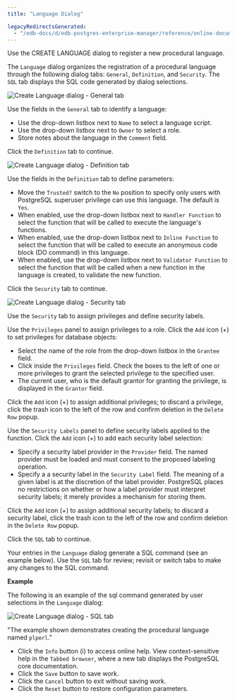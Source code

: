 ```yaml
---
title: "Language Dialog"

legacyRedirectsGenerated:
  - "/edb-docs/d/edb-postgres-enterprise-manager/reference/online-documentation/8.0/language_dialog.html"
---
```


<div id="language" class="registered_link"></div>

Use the CREATE LANGUAGE dialog to register a new procedural language.

The `Language` dialog organizes the registration of a procedural language through the following dialog tabs: `General`, `Definition`, and `Security`. The `SQL` tab displays the SQL code generated by dialog selections.

![Create Language dialog - General tab](../../images/language_general.png)

Use the fields in the `General` tab to identify a language:

-   Use the drop-down listbox next to `Name` to select a language script.
-   Use the drop-down listbox next to `Owner` to select a role.
-   Store notes about the language in the `Comment` field.

Click the `Definition` tab to continue.

![Create Language dialog - Definition tab](../../images/language_definition.png)

Use the fields in the `Definition` tab to define parameters:

-   Move the `Trusted?` switch to the `No` position to specify only users with PostgreSQL superuser privilege can use this language. The default is `Yes`.
-   When enabled, use the drop-down listbox next to `Handler Function` to select the function that will be called to execute the language's functions.
-   When enabled, use the drop-down listbox next to `Inline Function` to select the function that will be called to execute an anonymous code block (DO command) in this language.
-   When enabled, use the drop-down listbox next to `Validator Function` to select the function that will be called when a new function in the language is created, to validate the new function.

Click the `Security` tab to continue.

![Create Language dialog - Security tab](../../images/language_security.png)

Use the `Security` tab to assign privileges and define security labels.

Use the `Privileges` panel to assign privileges to a role. Click the `Add` icon (+) to set privileges for database objects:

-   Select the name of the role from the drop-down listbox in the `Grantee` field.
-   Click inside the `Privileges` field. Check the boxes to the left of one or more privileges to grant the selected privilege to the specified user.
-   The current user, who is the default grantor for granting the privilege, is displayed in the `Grantor` field.

Click the `Add` icon (+) to assign additional privileges; to discard a privilege, click the trash icon to the left of the row and confirm deletion in the `Delete Row` popup.

Use the `Security Labels` panel to define security labels applied to the function. Click the `Add` icon (+) to add each security label selection:

-   Specify a security label provider in the `Provider` field. The named provider must be loaded and must consent to the proposed labeling operation.
-   Specify a a security label in the `Security Label` field. The meaning of a given label is at the discretion of the label provider. PostgreSQL places no restrictions on whether or how a label provider must interpret security labels; it merely provides a mechanism for storing them.

Click the `Add` icon (+) to assign additional security labels; to discard a security label, click the trash icon to the left of the row and confirm deletion in the `Delete Row` popup.

Click the `SQL` tab to continue.

Your entries in the `Language` dialog generate a SQL command (see an example below). Use the `SQL` tab for review; revisit or switch tabs to make any changes to the SQL command.

**Example**

The following is an example of the sql command generated by user selections in the `Language` dialog:

![Create Language dialog - SQL tab](../../images/language_sql.png)

"The example shown demonstrates creating the procedural language named `plperl`."

-   Click the `Info` button (i) to access online help. View context-sensitive help in the `Tabbed browser`, where a new tab displays the PostgreSQL core documentation.
-   Click the `Save` button to save work.
-   Click the `Cancel` button to exit without saving work.
-   Click the `Reset` button to restore configuration parameters.
